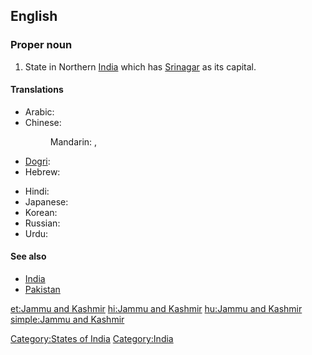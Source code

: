 ==English==
{{wikipedia}}

===Proper noun===
{{en-proper noun|sg=[[Jammu]] and [[Kashmir]]}}

# State in Northern [[India]] which has [[Srinagar]] as its capital.

====Translations====
{{trans-top|Jammu and Kashmir}}
* Arabic: {{t|ar|جامو وكشمير|m|tr=jaamuu wa-kashmiir|sc=Arab}}
* Chinese:
*: Mandarin: {{t|zh|查謨-克什米爾邦|sc=Hani}},  {{t|zh|查谟-克什米尔邦|tr=Chámó-Kèshímǐ'ěr-bāng|sc=Hani}}
* [[Dogri]]: {{tø|doi|जम्मू और कश्मीर}}
* Hebrew: {{t|he|ג'אמו וקשמיר|sc=Hebr}}
{{trans-mid}}
* Hindi: {{t|hi|जम्मू और कश्मीर|tr=jammū aur kaśmīr|sc=Deva}}
* Japanese: {{t|ja|ジャンムー・カシミール州|tr=Janmū-Kashimīru-shū|sc=Jpan}}
* Korean: {{t|ko|잠무 카슈미르 주|tr=Jammu Kasyumireu ju|sc=Kore}}
* Russian: {{t|ru|Джамму и Кашмир|tr=Džámmu i Kašmír|sc=Cyrl}}
* Urdu: {{t|ur|جموں اور کشمیر|tr=jammū aur kaśmīr|sc=ur-Arab}}
{{trans-bottom}}

====See also====
* [[India]]
* [[Pakistan]]

[[Category:States of India]]
[[Category:India]]

[[et:Jammu and Kashmir]]
[[hi:Jammu and Kashmir]]
[[hu:Jammu and Kashmir]]
[[simple:Jammu and Kashmir]]